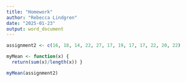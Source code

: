 ```yaml
---
title: "Homework"
author: "Rebecca Lindgren"
date: "2025-01-23"
output: word_document
---
```


```r
assignment2 <- c(16, 18, 14, 22, 27, 17, 19, 17, 17, 22, 20, 22)

myMean <- function(x) { 
  return(sum(x)/length(x)) }

myMean(assignment2)
```



